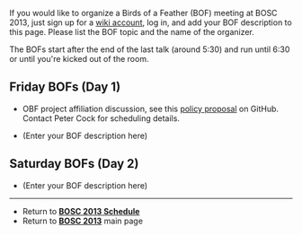 If you would like to organize a Birds of a Feather (BOF) meeting at BOSC 2013, just sign up for a [[Special:Userlogin| wiki account]], log in, and add your BOF description to this page. Please list the BOF topic and the name of the organizer.

The BOFs start after the end of the last talk (around 5:30) and run until 6:30 or until you're kicked out of the room.

== Friday BOFs (Day 1) ==

* OBF project affiliation discussion, see this [https://github.com/OBF/obf-docs/blob/unratified-drafts/Affiliated-Project-Policy.md policy proposal] on GitHub. Contact Peter Cock for scheduling details.

* (Enter your BOF description here)

== Saturday BOFs (Day 2) ==

* (Enter your BOF description here)

----

* Return to '''[[BOSC_2013_Schedule | BOSC 2013 Schedule]]'''
* Return to '''[[BOSC_2013 | BOSC 2013]]''' main page